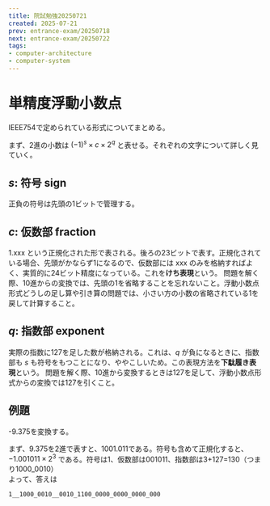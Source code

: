 ```yaml
---
title: 院試勉強20250721
created: 2025-07-21
prev: entrance-exam/20250718
next: entrance-exam/20250722
tags:
- computer-architecture
- computer-system
---
```


# 単精度浮動小数点

IEEE754で定められている形式についてまとめる。

まず、2進の小数は $(-1)^s \times c \times 2^q$ と表せる。それぞれの文字について詳しく見ていく。

## $s$: 符号 sign

正負の符号は先頭の1ビットで管理する。

## $c$: 仮数部 fraction

1.xxx という正規化された形で表される。後ろの23ビットで表す。正規化されている場合、先頭がかならず1になるので、仮数部には xxx のみを格納すればよく、実質的に24ビット精度になっている。これを**けち表現**という。
問題を解く際、10進からの変換では、先頭の1を省略することを忘れないこと。浮動小数点形式どうしの足し算や引き算の問題では、小さい方の小数の省略されている1を戻して計算すること。

## $q$: 指数部 exponent

実際の指数に127を足した数が格納される。これは、$q$ が負になるときに、指数部も $s$ も符号をもつことになり、ややこしいため。この表現方法を**下駄履き表現**という。
問題を解く際、10進から変換するときは127を足して、浮動小数点形式からの変換では127を引くこと。

## 例題

-9.375を変換する。

まず、9.375を2進で表すと、1001.011である。符号も含めて正規化すると、$-1.001011 \times 2^{3}$ である。符号は1、仮数部は001011、指数部は3+127=130（つまり1000_0010）<br />
よって、答えは

```
1__1000_0010__0010_1100_0000_0000_0000_000
```
